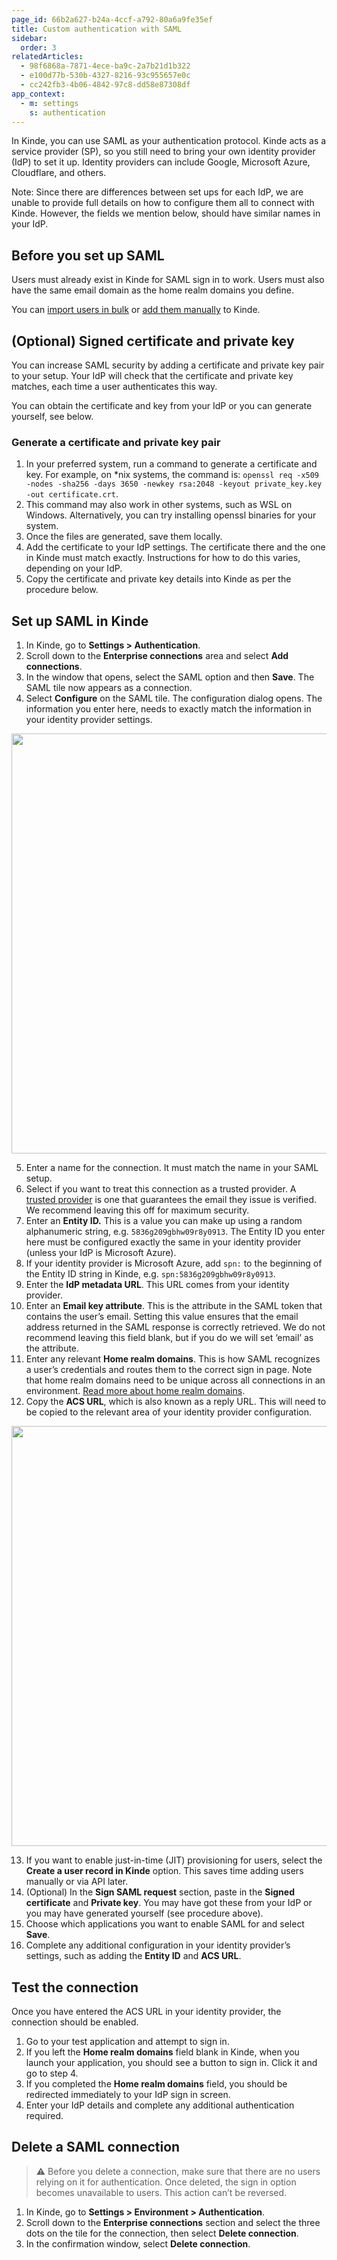 ```yaml
---
page_id: 66b2a627-b24a-4ccf-a792-80a6a9fe35ef
title: Custom authentication with SAML
sidebar:
  order: 3
relatedArticles:
  - 98f6868a-7871-4ece-ba9c-2a7b21d1b322
  - e100d77b-530b-4327-8216-93c955657e0c
  - cc242fb3-4b06-4842-97c8-dd58e87308df
app_context:
  - m: settings
    s: authentication
---
```


In Kinde, you can use SAML as your authentication protocol. Kinde acts as a service provider (SP), so you still need to bring your own identity provider (IdP) to set it up. Identity providers can include Google, Microsoft Azure, Cloudflare, and others.

Note: Since there are differences between set ups for each IdP, we are unable to provide full details on how to configure them all to connect with Kinde. However, the fields we mention below, should have similar names in your IdP.

## Before you set up SAML

Users must already exist in Kinde for SAML sign in to work. Users must also have the same email domain as the home realm domains you define.

You can [import users in bulk](/manage-users/add-and-edit/import-users-in-bulk/) or [add them manually](/manage-users/add-and-edit/add-and-edit-users/) to Kinde.

## (Optional) Signed certificate and private key

You can increase SAML security by adding a certificate and private key pair to your setup. Your IdP will check that the certificate and private key matches, each time a user authenticates this way.

You can obtain the certificate and key from your IdP or you can generate yourself, see below.

### Generate a certificate and private key pair

1. In your preferred system, run a command to generate a certificate and key. For example, on \*nix systems, the command is: `openssl req -x509 -nodes -sha256 -days 3650 -newkey rsa:2048 -keyout private_key.key -out certificate.crt`.
2. This command may also work in other systems, such as WSL on Windows. Alternatively, you can try installing openssl binaries for your system.
3. Once the files are generated, save them locally.
4. Add the certificate to your IdP settings. The certificate there and the one in Kinde must match exactly. Instructions for how to do this varies, depending on your IdP.
5. Copy the certificate and private key details into Kinde as per the procedure below.

## Set up SAML in Kinde

1. In Kinde, go to **Settings > Authentication**.
2. Scroll down to the **Enterprise connections** area and select **Add connections**.
3. In the window that opens, select the SAML option and then **Save**. The SAML tile now appears as a connection.
4. Select **Configure** on the SAML tile. The configuration dialog opens. The information you enter here, needs to exactly match the information in your identity provider settings.

<img
  src="https://imagedelivery.net/skPPZTHzSlcslvHjesZQcQ/1692de3f-366d-41fe-24b8-5b85f4602600/public"
  alt=""
  width="672px"
  height="auto"
  fetchpriority="low"
  loading="lazy"
  decoding="async"
/>

5. Enter a name for the connection. It must match the name in your SAML setup.
6. Select if you want to treat this connection as a trusted provider. A [trusted provider](/authenticate/about-auth/identity-and-verification/) is one that guarantees the email they issue is verified. We recommend leaving this off for maximum security.
7. Enter an **Entity ID.** This is a value you can make up using a random alphanumeric string, e.g. `5836g209gbhw09r8y0913`. The Entity ID you enter here must be configured exactly the same in your identity provider (unless your IdP is Microsoft Azure).
8. If your identity provider is Microsoft Azure, add `spn:` to the beginning of the Entity ID string in Kinde, e.g. `spn:5836g209gbhw09r8y0913`.
9. Enter the **IdP metadata URL**. This URL comes from your identity provider.
10. Enter an **Email key attribute**. This is the attribute in the SAML token that contains the user’s email. Setting this value ensures that the email address returned in the SAML response is correctly retrieved. We do not recommend leaving this field blank, but if you do we will set ‘email’ as the attribute.
11. Enter any relevant **Home realm domains**. This is how SAML recognizes a user’s credentials and routes them to the correct sign in page. Note that home realm domains need to be unique across all connections in an environment. [Read more about home realm domains](/authenticate/enterprise-connections/home-realm-discovery/).
12. Copy the **ACS URL**, which is also known as a reply URL. This will need to be copied to the relevant area of your identity provider configuration.

<img
  src="https://imagedelivery.net/skPPZTHzSlcslvHjesZQcQ/96a64401-60df-409d-df80-ffeb3d2a7900/public"
  alt=""
  width="672px"
  height="auto"
  fetchpriority="low"
  loading="lazy"
  decoding="async"
/>

13. If you want to enable just-in-time (JIT) provisioning for users, select the **Create a user record in Kinde** option. This saves time adding users manually or via API later.
14. (Optional) In the **Sign SAML request** section, paste in the **Signed certificate** and **Private key**. You may have got these from your IdP or you may have generated yourself (see procedure above).
15. Choose which applications you want to enable SAML for and select **Save**.
16. Complete any additional configuration in your identity provider’s settings, such as adding the **Entity ID** and **ACS URL**.

## Test the connection

Once you have entered the ACS URL in your identity provider, the connection should be enabled.

1. Go to your test application and attempt to sign in.
2. If you left the **Home realm domains** field blank in Kinde, when you launch your application, you should see a button to sign in. Click it and go to step 4.
3. If you completed the **Home realm domains** field, you should be redirected immediately to your IdP sign in screen.
4. Enter your IdP details and complete any additional authentication required.

## Delete a SAML connection

> ⚠️ Before you delete a connection, make sure that there are no users relying on it for authentication. Once deleted, the sign in option becomes unavailable to users. This action can’t be reversed.

1. In Kinde, go to **Settings > Environment > Authentication**.
2. Scroll down to the **Enterprise connections** section and select the three dots on the tile for the connection, then select **Delete connection**.
3. In the confirmation window, select **Delete connection**.
